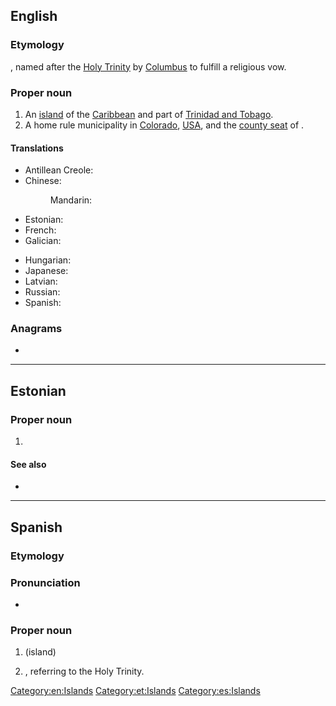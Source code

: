 {{also|trinidad}}
==English==
{{wikipedia}}
{{slim-wikipedia|Trinidad (disambiguation)}}

===Etymology===
{{bor|en|es|trinidad||trinity}}, named after the [[Holy Trinity]] by [[Columbus]] to fulfill a religious vow.

===Proper noun===
{{en-proper noun}}

# An [[island]] of the [[Caribbean]] and part of [[Trinidad and Tobago]].
# A home rule municipality in [[Colorado]], [[USA]], and the [[county seat]] of {{l|en|Las Animas County}}.

====Translations====
{{trans-top|an island of the Caribbean}}
* Antillean Creole: {{t|gcf|Trinidad}}
* Chinese:
*: Mandarin: {{t+|cmn|特立尼达岛}}
* Estonian: {{t|et|Trinidad}}
* French: {{t+|fr|Trinité|f}}
* Galician: {{t|gl|Trinidade|f}}
{{trans-mid}}
* Hungarian: {{t+|hu|Trinidad}}
* Japanese: {{t|ja|トリニダード島|tr=torinidādotō}}
* Latvian: {{t|lv|Trinidāda|f}}
* Russian: {{t+|ru|Тринида́д|m}}
* Spanish: {{t+|es|Trinidad|f}}
{{trans-bottom}}

{{C|en|Colorado, USA}}

===Anagrams===
* {{anagrams|en|tindarid}}

[[Category:en:Islands]]

----

==Estonian==
{{wikipedia|lang=et}}

===Proper noun===
{{head|et|proper noun}}

# {{l|en|Trinidad}}

====See also====
* {{l|et|Trinidad ja Tobago}}

[[Category:et:Islands]]

----

==Spanish==

===Etymology===
{{m|es|trinidad||trinity}}

===Pronunciation===
* {{rhymes|að|lang=es}}

===Proper noun===
{{head|es|proper noun|f}}

# {{l|en|Trinidad}} (island)
# {{given name|female|lang=es}}, referring to the Holy Trinity.

[[Category:es:Islands]]